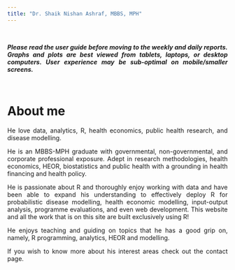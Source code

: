 ```yaml
---
title: "Dr. Shaik Nishan Ashraf, MBBS, MPH"
---
```

<style>
body {
text-align: justify}
</style>

\

***Please read the user guide before moving to the weekly and daily reports. Graphs and plots are best viewed from tablets, laptops, or desktop computers. User experience may be sub-optimal on mobile/smaller screens.***

\

# About me
He love data, analytics, R, health economics, public health research, and disease modelling.

He is an MBBS-MPH graduate with governmental, non-governmental, and corporate professional exposure. Adept in research methodologies, health economics, HEOR, biostatistics and public health with a grounding in health financing and health policy.

He is passionate about R and thoroughly enjoy working with data and have been able to expand his understanding to effectively deploy R for probabilistic disease modelling, health economic modelling, input-output analysis, programme evaluations, and even web development. This website and all the work that is on this site are built exclusively using R!

He enjoys teaching and guiding on topics that he has a good grip on, namely, R programming, analytics, HEOR and modelling.

If you wish to know more about his interest areas check out the contact page.



